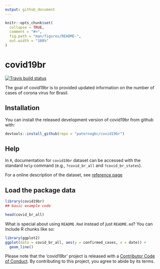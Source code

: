 ```yaml
---
output: github_document
---
```


<!-- README.md is generated from README.Rmd. Please edit that file -->

```r
knitr::opts_chunk$set(
  collapse = TRUE,
  comment = "#>",
  fig.path = "man/figures/README-",
  out.width = "100%"
)
```

# covid19br

<!-- badges: start -->
[![Travis build status](https://travis-ci.org/paternogbc/covid19br.svg?branch=master)](https://travis-ci.org/paternogbc/covid19br)
<!-- badges: end -->

The goal of covid19br is to provided updated information on the number of cases of corona virus for Brasil.

## Installation

You can install the released development version of covid19br from github with:

``` r
devtools::install_github(repo = "paternogbc/covid19br")
```

## Help

In `R`, documentation for `covid19br` dataset can be accessed with the
standard `help` command (e.g., `?covid_br_all` and `?covid_br_states`).

For a online description of the dataset, see [reference
page](https://paternogbc.github.io/covid19br/reference/index.html)

## Load the package data

```r
library(covid19br)
## basic example code

head(covid_br_all)
```

What is special about using `README.Rmd` instead of just `README.md`? You can include R chunks like so:

```r
library(ggplot2)
ggplot(data = covid_br_all, aes(y = confirmed_cases, x = date)) +
  geom_line()
```


Please note that the 'covid19br' project is released with a
[Contributor Code of Conduct](CODE_OF_CONDUCT.md).
By contributing to this project, you agree to abide by its terms.
